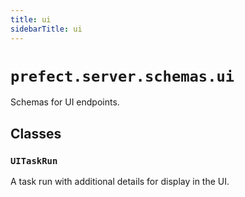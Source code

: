 ```yaml
---
title: ui
sidebarTitle: ui
---
```


# `prefect.server.schemas.ui`


Schemas for UI endpoints.

## Classes

### `UITaskRun` <sup><a href="https://github.com/prefecthq/prefect/blob/main/src/prefect/server/schemas/ui.py#L8" target="_blank"><Icon icon="github" style="width: 14px; height: 14px;" /></a></sup>


A task run with additional details for display in the UI.

